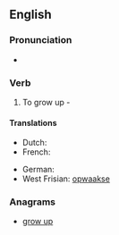 ==English==

===Pronunciation===
* {{audio|en-us-upgrow.ogg|Audio (US)}}

===Verb===
{{en-verb|upgrows|upgrowing|upgrew|upgrown}}

# {{archaic}} To grow up - {{w|John Milton}}

====Translations====
{{trans-top|grow up}}
* Dutch: {{t+|nl|opgroeien}}
* French: {{t+|fr|grandir}}
{{trans-mid}}
* German: {{t+|de|wachsen}}
* West Frisian: [[opwaakse]]
{{trans-bottom}}

===Anagrams===
* [[grow up#English|grow up]]